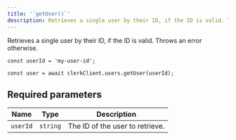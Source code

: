 ```yaml
---
title: '`getUser()`'
description: Retrieves a single user by their ID, if the ID is valid. Throws an error otherwise.
---
```


Retrieves a single user by their ID, if the ID is valid. Throws an error otherwise.

```tsx
const userId = 'my-user-id';

const user = await clerkClient.users.getUser(userId);
```

## Required parameters

| Name | Type | Description |
| --- | --- | --- |
| `userId` | `string` | The ID of the user to retrieve. |